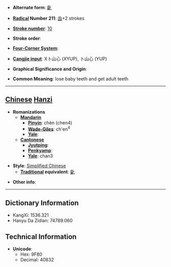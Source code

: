 * '''Alternate form''': [[齔]]

* '''[[Wiktionary:Chinese radical index| Radical]] Number 211''': [[Wiktionary:Chinese radical index 齿|齿]]+2 strokes

* '''[[Wiktionary:Chinese total strokes index|Stroke number]]''': [[Wiktionary:Chinese total strokes index 10|10]]

* '''Stroke order''': 

* '''[[Wiktionary:Chinese four corner index|Four-Corner System]]''': 

* '''[[Wiktionary:Chinese Cangjie index|Cangjie input]]''': X卜山心 (XYUP), 卜山心 (YUP)

* '''Graphical Significance and Origin''': 

* '''Common Meaning''': lose baby teeth and get adult teeth

----

== [[Chinese]] [[Hanzi]] ==

* '''Romanizations'''
** '''[[Mandarin]]'''
*** '''[[Pinyin]]''': chèn (chen4)
*** '''[[Wade-Giles]]''': ch'en<sup>4</sup>
*** '''[[Yale]]''': 
** '''[[Cantonese]]'''
*** '''[[Jyutping]]''':
*** '''[[Penkyamp]]''': 
*** '''[[Yale]]''': chan3

* '''Style''': [[Simplified Chinese]] 
** '''[[Traditional Chinese|Traditional]] equivalent''': [[齔]]

* '''Other info''': 

----

== Dictionary Information ==

* KangXi: 1536.321
* Hanyu Da Zidian: 74789.060

== Technical Information ==

* '''Unicode''':
** Hex: 9F80
** Decimal: 40832